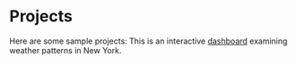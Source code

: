 <br><br>


# Projects

Here are some sample projects:
This is an interactive [dashboard](dashboard_template.html) examining weather patterns in New York.




